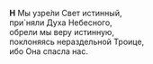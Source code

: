 **Н** Мы узре́ли Свет истинный,  
при`няли Духа Небесно­го,  
обрели мы веру истинную,  
поклоняясь неразде­ль­ной Троице,  
ибо Она спасла нас.
